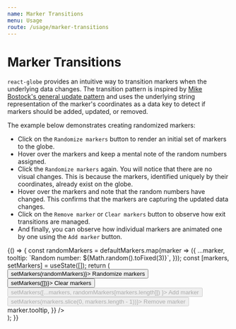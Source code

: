 ```yaml
---
name: Marker Transitions
menu: Usage
route: /usage/marker-transitions
---
```




# Marker Transitions

`react-globe` provides an intuitive way to transition markers when the underlying data changes. The transition pattern is inspired by [Mike Bostock's general update pattern](https://observablehq.com/@d3/selection-join) and uses the underlying string representation of the marker's coordinates as a data key to detect if markers should be added, updated, or removed.

The example below demonstrates creating randomized markers:

- Click on the `Randomize markers` button to render an initial set of markers to the globe.
- Hover over the markers and keep a mental note of the random numbers assigned.
- Click the `Randomize markers` again. You will notice that there are no visual changes. This is because the markers, identified uniquely by their coordinates, already exist on the globe.
- Hover over the markers and note that the random numbers have changed. This confirms that the markers are capturing the updated data changes.
- Click on the `Remove marker` or `Clear markers` button to observe how exit transitions are managed.
- And finally, you can observe how individual markers are animated one by one using the `Add marker` button.

<Playground>
  {() => {
    const randomMarkers = defaultMarkers.map(marker => ({
      ...marker,
      tooltip: `Random number: ${Math.random().toFixed(3)}`,
    }));
    const [markers, setMarkers] = useState([]);
    return (
      <div>
        <button onClick={() => setMarkers(randomMarkers)}>
          Randomize markers
        </button>
        <button onClick={() => setMarkers([])}>
          Clear markers
        </button>
        <button
          disabled={markers.length === randomMarkers.length}
          onClick={() =>
            setMarkers([...markers, randomMarkers[markers.length]])
          }>
          Add marker
        </button>
        <button
          disabled={markers.length === 0}
          onClick={() => setMarkers(markers.slice(0, markers.length - 1))}>
          Remove marker
        </button>
        <ReactGlobe
          markers={markers}
          options={{
            markerTooltipRenderer: marker => marker.tooltip,
          }}
        />
      </div>
    );
  }}
</Playground>
